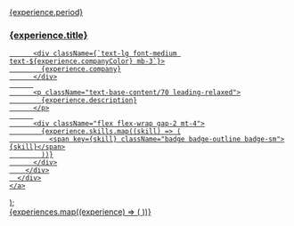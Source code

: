 
  <div className="experience-item group">
    <a href={`${experience.url}`}>
      <div className="flex flex-col lg:flex-row lg:items-start gap-6 p-6 rounded-lg border border-base-200 hover:border-primary/30 hover:shadow-lg transition-all duration-300">
        <div className="flex-shrink-0">
          <div className={`badge badge-${experience.badgeColor} badge-lg px-4 py-3 text-sm font-semibold`}>
            {experience.period}
          </div>
        </div>
        <div className="flex-grow min-w-0">
          <h3 className="text-xl font-bold text-base-content group-hover:text-primary transition-colors mb-2">
            {experience.title}
          </h3>
          
          <div className={`text-lg font-medium text-${experience.companyColor} mb-3`}>
            {experience.company}
          </div>
          
          <p className="text-base-content/70 leading-relaxed">
            {experience.description}
          </p>
          
          <div className="flex flex-wrap gap-2 mt-4">
            {experience.skills.map((skill) => (
              <span key={skill} className="badge badge-outline badge-sm">{skill}</span>
            ))}
          </div>
        </div>
      </div>
    </a>
  </div>
);

<div className="space-y-8">
  {experiences.map((experience) => (
    <ExperienceCard key={experience.id} experience={experience} />
  ))}
</div>